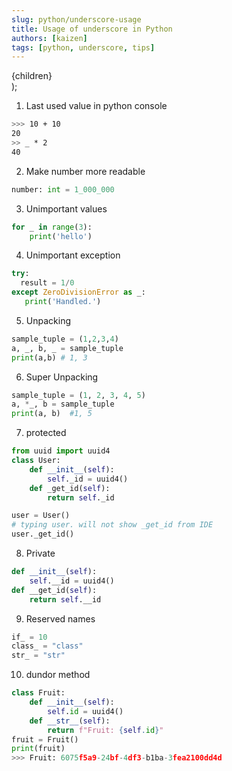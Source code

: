 ```yaml
---
slug: python/underscore-usage
title: Usage of underscore in Python
authors: [kaizen]
tags: [python, underscore, tips]
---
```


  <div style={{ textAlign: 'justify' }}>
    {children}
  </div>
);


1. Last used value in python console
```bash
>>> 10 + 10
20
>> _ * 2
40
```

2. Make number more readable
```python
number: int = 1_000_000
```

3. Unimportant values
```python
for _ in range(3):
    print('hello')
```

4. Unimportant exception
```python
try:
  result = 1/0
except ZeroDivisionError as _:
   print('Handled.')
```

5. Unpacking
```python
sample_tuple = (1,2,3,4)
a, _, b, _ = sample_tuple
print(a,b) # 1, 3
```

6. Super Unpacking
```python
sample_tuple = (1, 2, 3, 4, 5)
a, *_, b = sample_tuple
print(a, b)  #1, 5
```

7. protected
```python
from uuid import uuid4
class User:
    def __init__(self):
        self._id = uuid4()
    def _get_id(self):
        return self._id

user = User()
# typing user. will not show _get_id from IDE
user._get_id()
```

8. Private
```python
def __init__(self):
    self.__id = uuid4()
def __get_id(self):
    return self.__id
```

9. Reserved names
```python
if_ = 10 
class_ = "class"
str_ = "str"
```

10. dundor method
```python
class Fruit:
    def __init__(self):
        self.id = uuid4()
    def __str__(self):
        return f"Fruit: {self.id}"
fruit = Fruit()
print(fruit)
>>> Fruit: 6075f5a9-24bf-4df3-b1ba-3fea2100dd4d
```